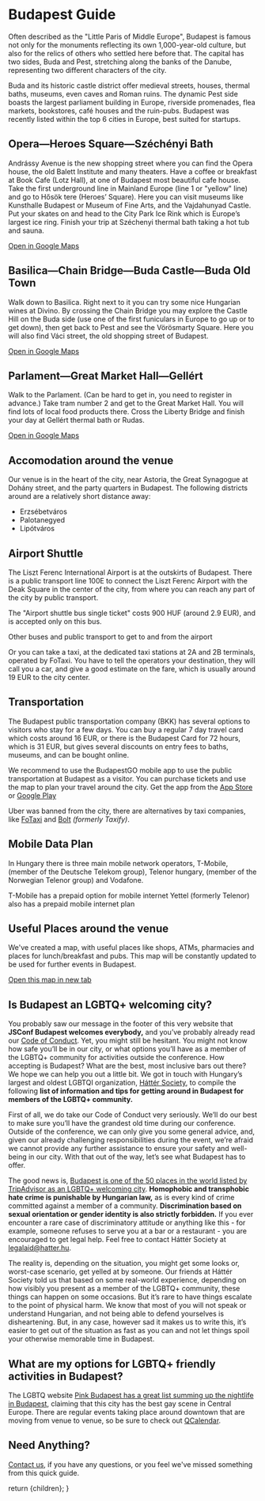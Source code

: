 
<Divider>
  <h1>Budapest Guide</h1>
</Divider>

Often described as the "Little Paris of Middle Europe", Budapest is famous not only for the monuments
reflecting its own 1,000-year-old culture, but also for the relics of others who settled here before that.
The capital has two sides, Buda and Pest, stretching along the banks of the Danube, representing two different
characters of the city.

<WideImage
  src="/richard-bohus-yZDATZKDoOo-unsplash.jpg"
  alt="Photo by Richard Bohus on Unsplash"
/>

Buda and its historic castle district offer medieval streets, houses, thermal baths, museums, even caves and
Roman ruins. The dynamic Pest side boasts the largest parliament building in Europe, riverside promenades,
flea markets, bookstores, café houses and the ruin-pubs. Budapest was recently listed within the top 6 cities
in Europe, best suited for startups.

<WideImage
  src="/adam-sun-uxai8LrlJhw-unsplash.jpg"
  alt="Photo by Adam Sun on Unsplash"
/>

## Opera—Heroes Square—Széchényi Bath

Andrássy Avenue is the new shopping street where you can find the Opera house, the old Balett Institute
and many theaters. Have a coffee or breakfast at Book Cafe (Lotz Hall), at one of Budapest most beautiful
cafe house. Take the first underground line in Mainland Europe (line 1 or "yellow" line) and go to Hősök tere
(Heroes’ Square). Here you can visit museums like Kunsthalle Budapest or Museum of Fine Arts,
and the Vajdahunyad Castle. Put your skates on and head to the City Park Ice Rink which is Europe’s largest
ice ring. Finish your trip at Széchenyi thermal bath taking a hot tub and sauna.

[Open in Google Maps](https://www.google.hu/maps/dir/Opera,+Budapest,+Andr%C3%A1ssy+%C3%BAt/Heroes%E2%80%99+Square,+Budapest,+H%C5%91s%C3%B6k+tere/Sz%C3%A9chenyi+f%C3%BCrd%C5%91,+Budapest/@47.5096194,19.0704987,14z/data=!4m20!4m19!1m5!1m1!1s0x4741dc6b8d9944fd:0x21335121e0a48bce!2m2!1d19.0583076!2d47.5027169!1m5!1m1!1s0x4741db87f9f12169:0x34417cbcba48293f!2m2!1d19.0778626!2d47.5149429!1m5!1m1!1s0x4741db86480c3521:0x7225c9dd7e916868!2m2!1d19.08098!2d47.517498!3e2)

<WideImage
  src="/yanny-mishchuk-fU9pbgetP1c-unsplash.jpg"
  alt="Photo by Yanny Mishchuk on Unsplash"
/>

## Basilica—Chain Bridge—Buda Castle—Buda Old Town

Walk down to Basilica. Right next to it you can try some nice Hungarian wines at Divino. By crossing the
Chain Bridge you may explore the Castle Hill on the Buda side (use one of the first funiculars in Europe to
go up or to get down), then get back to Pest and see the Vörösmarty Square. Here you will also find Váci street,
the old shopping street of Budapest.

[Open in Google Maps](https://www.google.hu/maps/dir/Szent+Istv%C3%A1n+t%C3%A9r,+Budapest,+1051/Zr%C3%ADnyi+St,+Budapest,+1051/L%C3%A1nch%C3%ADd,+Budapest,+Sz%C3%A9chenyi+L%C3%A1nch%C3%ADd/Buda+Castle,+Budapest,+Szent+Gy%C3%B6rgy+t%C3%A9r/V%C3%A1rkert+Baz%C3%A1r,+Budapest,+Ybl+Mikl%C3%B3s+t%C3%A9r/Budapest,+Ferenciek+tere/V%C3%B6r%C3%B6smarty+t%C3%A9r,+Budapest/@47.4956328,19.045327,15z/data=!4m44!4m43!1m5!1m1!1s0x4741dc6ad08eae29:0xc58a7ad0c431a5dc!2m2!1d19.0531068!2d47.5008984!1m5!1m1!1s0x4741dc156c3683b3:0x85bd8955ab6d564e!2m2!1d19.0500187!2d47.5004218!1m5!1m1!1s0x4741dc3fb79a1a29:0x1e40fed785d0c9a4!2m2!1d19.0436994!2d47.4989928!1m5!1m1!1s0x4741dc3cea360f0f:0x3dce3a5fa9012576!2m2!1d19.0395666!2d47.4962048!1m5!1m1!1s0x4741dc393c313d67:0x4f5610678e60e640!2m2!1d19.043083!2d47.494328!1m5!1m1!1s0x4741dc4405593897:0x8f39300010ac694e!2m2!1d19.0561664!2d47.4927828!1m5!1m1!1s0x4741dc4087fe2e01:0xfc8c5e05fa264db4!2m2!1d19.0501299!2d47.496652!3e2)

<WideImage
  src="/nina-tabatadze-OG5cZHYMa-Y-unsplash.jpg"
  alt="Photo by Nina Tabatadze on Unsplash"
/>

## Parlament—Great Market Hall—Gellért

Walk to the Parlament. (Can be hard to get in, you need to register in advance.) Take tram number 2 and get to
the Great Market Hall. You will find lots of local food products there. Cross the Liberty Bridge and finish
your day at Gellért thermal bath or Rudas.

[Open in Google Maps](https://www.google.hu/maps/dir/Parlament,+Budapest,+Kossuth+Lajos+t%C3%A9r/Danubius+Hotel+Gell%C3%A9rt,+Budapest,+Szent+Gell%C3%A9rt+t%C3%A9r/@47.495214,19.035861,14z/data=!3m1!4b1!4m17!4m16!1m5!1m1!1s0x4741dc1046d4a33d:0x342122b8ff8f0f6e!2m2!1d19.045669!2d47.507121!1m5!1m1!1s0x4741dc4e63d4fbcb:0x7d8321bd8a82e1d9!2m2!1d19.0523078!2d47.4837663!2m2!4e2!5e3!3e3)

<WideImage
  src="/krisztian-tabori-hmPOH_41WEU-unsplash.jpg"
  alt="Photo by Krisztian Tabori on Unsplash"
/>

## Accomodation around the venue

Our venue is in the heart of the city, near Astoria, the Great Synagogue at Dohány street, and the party
quarters in Budapest. The following districts around are a relatively short distance away:

- Erzsébetváros
- Palotanegyed
- Lipótváros

## Airport Shuttle

The Liszt Ferenc International Airport is at the outskirts of Budapest. There is a public transport line 100E to connect the Liszt Ferenc Airport with the Deak Square in the center of the city, from where you can reach any part of the city by public transport.

The "Airport shuttle bus single ticket" costs 900 HUF (around 2.9 EUR), and is accepted only on this bus.

Other buses and public transport to get to and from the airport

Or you can take a taxi, at the dedicated taxi stations at 2A and 2B terminals, operated by FoTaxi.
You have to tell the operators your destination, they will call you a car, and give a good estimate on the
fare, which is usually around 19 EUR to the city center.

<WideImage
  src="/arvydas-venckus-eYqmWlHsDQo-unsplash.jpg"
  alt="Photo by Arvydas Venckus on Unsplash"
/>

## Transportation

The Budapest public transportation company (BKK) has several options to visitors who stay for a few days.
You can buy a regular 7 day travel card which costs around 16 EUR, or there is the Budapest Card for 72 hours,
which is 31 EUR, but gives several discounts on entry fees to baths, museums, and can be bought online.

We recommend to use the BudapestGO mobile app to use the public transportation at Budapest as a visitor.
You can purchase tickets and use the map to plan your travel around the city.
Get the app from the [App Store](https://apps.apple.com/hu/app/bkk-fut%C3%A1r/id916193835?l=hu) or [Google Play](https://play.google.com/store/apps/details?id=hu.webvalto.bkkfutar&showAllReviews=true)

Uber was banned from the city, there are alternatives by taxi companies,
like [FoTaxi](https://fotaxi.hu/en/) and [Bolt](https://bolt.eu/) _(formerly Taxify)_.

<WideImage
  src="/breakslow-iGEivm-lkdQ-unsplash.jpg"
  alt="Photo by Breakslow on Unsplash"
/>

## Mobile Data Plan

In Hungary there is three main mobile network operators, T-Mobile, (member of the Deutsche Telekom group), Telenor hungary, (member of the Norwegian Telenor group) and Vodafone.

T-Mobile has a prepaid option for mobile internet
Yettel (formerly Telenor) also has a prepaid mobile internet plan

## Useful Places around the venue

We've created a map, with useful places like shops, ATMs, pharmacies and places for lunch/breakfast and pubs.
This map will be constantly updated to be used for further events in Budapest.

[Open this map in new tab](https://www.google.com/maps/d/u/2/viewer?mid=1WrFxQJiQlpO_6_kqIP4zo3wkRQu-d5CU&ll=47.49891246055599%2C19.060088399999927&z=14)

## Is Budapest an LGBTQ+ welcoming city?

You probably saw our message in the footer of this very website that **JSConf Budapest welcomes everybody,** and
you’ve probably already read our [Code of Conduct](https://jsconfbp.com/code-of-conduct). Yet, you might still
be hesitant. You might not know how safe you’ll be in our city, or what options you’ll have as a member of the
LGBTQ+ community for activities outside the conference. How accepting is Budapest? What are the best, most
inclusive bars out there? We hope we can help you out a little bit. We got in touch with Hungary’s largest and
oldest LGBTQI organization, [Háttér Society](http://en.hatter.hu/), to compile the following
**list of information and tips for getting around in Budapest for members of the LGBTQ+ community.**

First of all, we do take our Code of Conduct very seriously. We’ll do our best to make sure you’ll have the
grandest old time during our conference. Outside of the conference, we can only give you some general advice,
and, given our already challenging responsibilities during the event, we’re afraid we cannot provide any
further assistance to ensure your safety and well-being in our city. With that out of the way, let’s see what
Budapest has to offer.

The good news is, [Budapest is one of the 50 places in the world listed by TripAdvisor as an LGBTQ+ welcoming city](https://www.tripadvisor.com/blog/lgbtq/). **Homophobic and transphobic hate crime is punishable by Hungarian law,** as is every kind of crime committed against a member of a community. **Discrimination based on sexual orientation or gender identity is also strictly forbidden.** If you ever encounter a rare case of discriminatory attitude or anything like this - for example, someone refuses to serve you at a bar or a restaurant - you are encouraged to get legal help. Feel free to contact Háttér Society at [legalaid@hatter.hu](mailto:legalaid@hatter.hu).

The reality is, depending on the situation, you might get some looks or, worst-case scenario, get yelled at by
someone. Our friends at Háttér Society told us that based on some real-world experience, depending on how
visibly you present as a member of the LGBTQ+ community, these things can happen on some occasions.
But it’s rare to have things escalate to the point of physical harm. We know that most of you will not speak
or understand Hungarian, and not being able to defend yourselves is disheartening. But, in any case,
however sad it makes us to write this, it’s easier to get out of the situation as fast as you can and not
let things spoil your otherwise memorable time in Budapest.

## What are my options for LGBTQ+ friendly activities in Budapest?

The LGBTQ website [Pink Budapest has a great list summing up the nightlife in Budapest](https://pinkbudapest.com/lgbtq-in-budapest), claiming that this city has the best gay scene in Central Europe. There are regular events taking place around downtown that are moving from venue to venue, so be sure to check out [QCalendar](https://www.qalendar.hu/).

## Need Anything?

[Contact us](mailto:team@jsconfbp.com), if you have any questions, or you feel we've missed something from this quick guide.

  return <Layout>{children}</Layout>;
}
